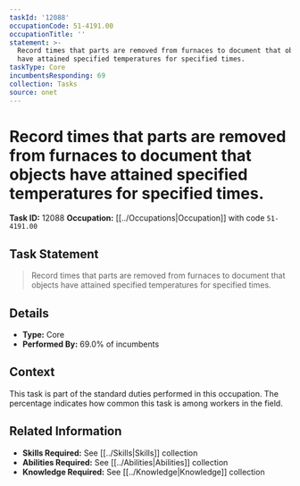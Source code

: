 ```yaml
---
taskId: '12088'
occupationCode: 51-4191.00
occupationTitle: ''
statement: >-
  Record times that parts are removed from furnaces to document that objects
  have attained specified temperatures for specified times.
taskType: Core
incumbentsResponding: 69
collection: Tasks
source: onet
---
```

# Record times that parts are removed from furnaces to document that objects have attained specified temperatures for specified times.

**Task ID:** 12088
**Occupation:** [[../Occupations|Occupation]] with code `51-4191.00`

## Task Statement

> Record times that parts are removed from furnaces to document that objects have attained specified temperatures for specified times.

## Details

- **Type:** Core
- **Performed By:** 69.0% of incumbents

## Context

This task is part of the standard duties performed in this occupation. The percentage indicates how common this task is among workers in the field.

## Related Information

- **Skills Required:** See [[../Skills|Skills]] collection
- **Abilities Required:** See [[../Abilities|Abilities]] collection
- **Knowledge Required:** See [[../Knowledge|Knowledge]] collection
